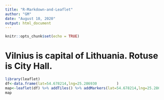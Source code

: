 ```yaml
---
title: "R-Markdown-and-Leaflet"
author: "GM"
date: "August 10, 2020"
output: html_document
---
```


```r
knitr::opts_chunk$set(echo = TRUE)
```

# Vilnius is capital of Lithuania. Rotuse is City Hall.

```r
library(leaflet)
df<-data.frame(lat=54.678214,lng=25.286930         )
map<-leaflet(df) %>% addTiles() %>% addMarkers(lat=54.678214,lng=25.286930 , popup = "Rotuse")
map
```

